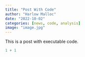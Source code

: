 ```yaml
---
title: "Post With Code"
author: "Harlow Malloc"
date: "2022-10-02"
categories: [news, code, analysis]
image: "image.jpg"
---
```


This is a post with executable code.

```r
1 + 1
```
